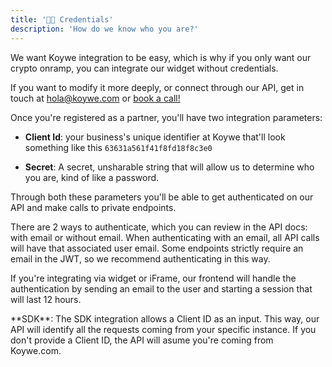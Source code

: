 ```yaml
---
title: '👩‍💻 Credentials'
description: 'How do we know who you are?'
---
```


We want Koywe integration to be easy, which is why if you only want our crypto onramp, you can integrate our widget without credentials.

If you want to modify it more deeply, or connect through our API, get in touch at [hola@koywe.com](mailto:hola@koywe.com) or [book a call!](https://meetings.hubspot.com/sebastian-koywe/meet)

Once you're registered as a partner, you'll have two integration parameters:

- **Client Id**: your business's unique identifier at Koywe that'll look something like this `63631a561f41f8fd18f8c3e0`

- **Secret**: A secret, unsharable string that will allow us to determine who you are, kind of like a password.

Through both these parameters you'll be able to get authenticated on our API and make calls to private endpoints.

<Card title="Nota" icon="lightbulb" iconType="duotone" color="#ca8b04">
  There are 2 ways to authenticate, which you can review in the API docs: with email or without email.
  When authenticating with an email, all API calls will have that associated user email.
  Some endpoints strictly require an email in the JWT, so we recommend authenticating in this way.
</Card>

If you're integrating via widget or iFrame, our frontend will handle the authentication by sending an email to the user and
starting a session that will last 12 hours.

<Tip>
  **SDK**: The SDK integration allows a Client ID as an input. This way, our API
  will identify all the requests coming from your specific instance. If you
  don't provide a Client ID, the API will asume you're coming from Koywe.com.
</Tip>
